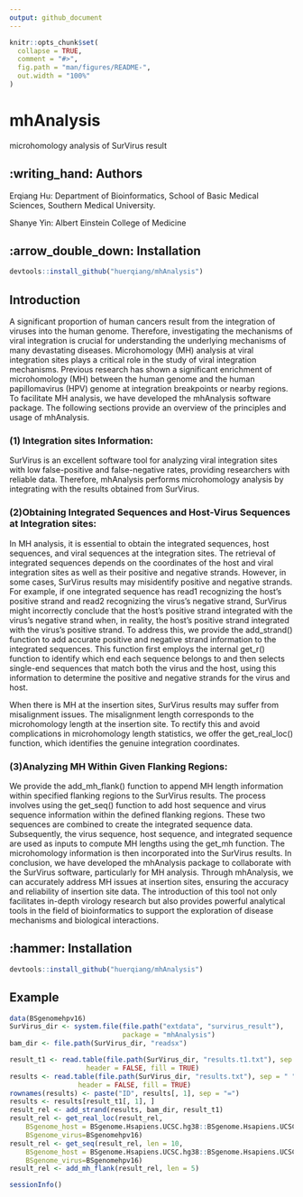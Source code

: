 ```yaml
---
output: github_document
---
```


<!-- README.md is generated from README.Rmd. Please edit that file -->

```r
knitr::opts_chunk$set(
  collapse = TRUE,
  comment = "#>",
  fig.path = "man/figures/README-",
  out.width = "100%"
)
```


# mhAnalysis

<!-- badges: start -->
<!-- badges: end -->
microhomology analysis of SurVirus result

## :writing_hand: Authors
Erqiang Hu: Department of Bioinformatics, School of Basic Medical Sciences, Southern
Medical University.

Shanye Yin: Albert Einstein College of Medicine


## :arrow\_double\_down: Installation

``` r
devtools::install_github("huerqiang/mhAnalysis")
```

## Introduction
A significant proportion of human cancers result from the integration of viruses
into the human genome. Therefore, investigating the mechanisms of viral 
integration is crucial for understanding the underlying mechanisms of many 
devastating diseases. Microhomology (MH) analysis at viral integration sites 
plays a critical role in the study of viral integration mechanisms. 
Previous research has shown a significant enrichment of microhomology (MH) 
between the human genome and the human papillomavirus (HPV) genome at 
integration breakpoints or nearby regions. To facilitate MH analysis, we have 
developed the mhAnalysis software package. The following sections provide an 
overview of the principles and usage of mhAnalysis.



### (1) Integration sites Information:
SurVirus is an excellent software tool for analyzing viral integration sites 
with low false-positive and false-negative rates, providing researchers with 
reliable data. Therefore, mhAnalysis performs microhomology analysis by 
integrating with the results obtained from SurVirus.

### (2)Obtaining Integrated Sequences and Host-Virus Sequences at Integration sites:
In MH analysis, it is essential to obtain the integrated sequences, host 
sequences, and viral sequences at the integration sites. The retrieval of 
integrated sequences depends on the coordinates of the host and viral 
integration sites as well as their positive and negative strands. However, in 
some cases, SurVirus results may misidentify positive and negative strands. 
For example, if one integrated sequence has read1 recognizing the host's 
positive strand and read2 recognizing the virus's negative strand, SurVirus 
might incorrectly conclude that the host's positive strand integrated with the 
virus's negative strand when, in reality, the host's positive strand integrated 
with the virus's positive strand. To address this, we provide the add_strand() 
function to add accurate positive and negative strand information to the 
integrated sequences. This function first employs the internal get_r() function 
to identify which end each sequence belongs to and then selects single-end 
sequences that match both the virus and the host, using this information to 
determine the positive and negative strands for the virus and host.

When there is MH at the insertion sites, SurVirus results may suffer from 
misalignment issues. The misalignment length corresponds to the microhomology 
length at the insertion site. To rectify this and avoid complications in 
microhomology length statistics, we offer the get_real_loc() function, which 
identifies the genuine integration coordinates.

### (3)Analyzing MH Within Given Flanking Regions:
We provide the add_mh_flank() function to append MH length information within 
specified flanking regions to the SurVirus results. The process involves using 
the get_seq() function to add host sequence and virus sequence information 
within the defined flanking regions. These two sequences are combined to create 
the integrated sequence data. Subsequently, the virus sequence, host sequence, 
and integrated sequence are used as inputs to compute MH lengths using the 
get_mh function. The microhomology information is then incorporated into the 
SurVirus results.
In conclusion, we have developed the mhAnalysis package to collaborate with the 
SurVirus software, particularly for MH analysis. Through mhAnalysis, we can 
accurately address MH issues at insertion sites, ensuring the accuracy and 
reliability of insertion site data. The introduction of this tool not only 
facilitates in-depth virology research but also provides powerful analytical 
tools in the field of bioinformatics to support the exploration of disease 
mechanisms and biological interactions.

##  :hammer: Installation
```r
devtools::install_github("huerqiang/mhAnalysis")
```

## Example

```r
data(BSgenomehpv16)
SurVirus_dir <- system.file(file.path("extdata", "survirus_result"), 
                            package = "mhAnalysis")
bam_dir <- file.path(SurVirus_dir, "readsx")

result_t1 <- read.table(file.path(SurVirus_dir, "results.t1.txt"), sep = " ",
                   header = FALSE, fill = TRUE)
results <- read.table(file.path(SurVirus_dir, "results.txt"), sep = " ",
                 header = FALSE, fill = TRUE)
rownames(results) <- paste("ID", results[, 1], sep = "=")
results <- results[result_t1[, 1], ]
result_rel <- add_strand(results, bam_dir, result_t1)
result_rel <- get_real_loc(result_rel, 
    BSgenome_host = BSgenome.Hsapiens.UCSC.hg38::BSgenome.Hsapiens.UCSC.hg38,
    BSgenome_virus=BSgenomehpv16)
result_rel <- get_seq(result_rel, len = 10, 
    BSgenome_host = BSgenome.Hsapiens.UCSC.hg38::BSgenome.Hsapiens.UCSC.hg38, 
    BSgenome_virus=BSgenomehpv16)
result_rel <- add_mh_flank(result_rel, len = 5)
```


```r
sessionInfo()
```



